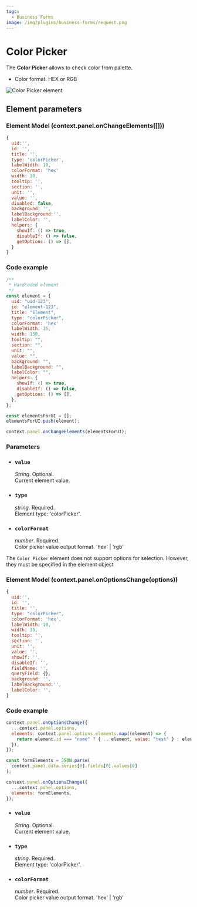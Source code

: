```yaml
---
tags:
  - Business Forms
image: /img/plugins/business-forms/request.png
---
```



# Color Picker

The **Color Picker** allows to check color from palette.

- Color format. HEX or RGB

<Image
  title="Color Picker element"
  src="/img/plugins/business-forms/color-picker.png"
/>

## Element parameters

### Element Model (context.panel.onChangeElements([]))

<InfoUseChangeElements />

```js
{
  uid:'',
  id: '',
  title: '',
  type: 'colorPicker',
  labelWidth: 10,
  colorFormat: 'hex'
  width: 30,
  tooltip: '',
  section: '',
  unit: '',
  value: '',
  disabled: false,
  background: '',
  labelBackground:'',
  labelColor: '',
  helpers: {
    showIf: () => true,
    disableIf: () => false,
    getOptions: () => [],
  }
}
```

### Code example

```javascript
/**
 * Hardcoded element
 */
const element = {
  uid: "uid-123",
  id: "element-123",
  title: "Element",
  type: "colorPicker",
  colorFormat: 'hex'
  labelWidth: 15,
  width: 150,
  tooltip: "",
  section: "",
  unit: "",
  value: "",
  background: "",
  labelBackground: "",
  labelColor: "",
  helpers: {
    showIf: () => true,
    disableIf: () => false,
    getOptions: () => [],
  },
};

const elementsForUI = [];
elementsForUI.push(element);

context.panel.onChangeElements(elementsForUI);
```

<BaseChangeElements />

### Parameters

- ### `value`

  _String_. Optional.  
   Current element value.

- ### `type`

  _string_. Required.  
  Element type: 'colorPicker'.

- ### `colorFormat`

  _number_. Required.  
  Color picker value output format. 'hex' | 'rgb'

<BaseParameters />

The `Color Picker` element does not support options for selection. However, they must be specified in the element object

### Element Model (context.panel.onOptionsChange(options))

<InfoUseOptionsChange />

```js
{
  uid:'',
  id: '',
  title: '',
  type: "colorPicker",
  colorFormat: 'hex',
  labelWidth: 10,
  width: 35,
  tooltip: '',
  section: '',
  unit: '',
  value: '',
  showIf: '',
  disableIf: '',
  fieldName: '',
  queryField: {},
  background: '',
  labelBackground:'',
  labelColor: '',
}
```

### Code example

```javascript
context.panel.onOptionsChange({
  ...context.panel.options,
  elements: context.panel.options.elements.map((element) => {
    return element.id === "name" ? { ...element, value: "test" } : element;
  }),
});
```

```javascript
const formElements = JSON.parse(
  context.panel.data.series[0].fields[0].values[0]
);

context.panel.onOptionsChange({
  ...context.panel.options,
  elements: formElements,
});
```

- ### `value`

  _String_. Optional.  
   Current element value.

- ### `type`

  _string_. Required.  
  Element type: 'colorPicker'.

- ### `colorFormat`

  _number_. Required.  
  Color picker value output format. 'hex' | 'rgb'

<BaseOptionsParameters />
